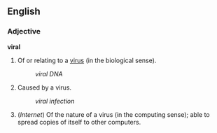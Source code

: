 ==English==
===Adjective===
'''viral'''

#Of or relating to a [[virus]] (in the biological sense).
#:''viral DNA''
#Caused by a virus.
#:''viral infection''
#(''Internet'') Of the nature of a virus (in the computing sense); able to spread copies of itself to other computers.